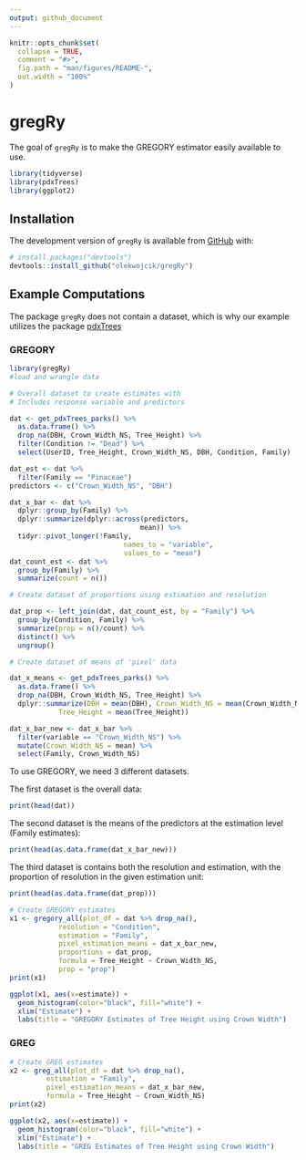 ```yaml
---
output: github_document
---
```


<!-- README.md is generated from README.Rmd. Please edit that file -->

<!-- You'll still need to render `README.Rmd` regularly, to keep `README.md` up-to-date. `devtools::build_readme()` is handy for this.  -->

```r
knitr::opts_chunk$set(
  collapse = TRUE,
  comment = "#>",
  fig.path = "man/figures/README-",
  out.width = "100%"
)
```

# gregRy

<!-- badges: start -->
<!-- badges: end -->

The goal of `gregRy` is to make the GREGORY estimator easily available to use. 

```r
library(tidyverse)
library(pdxTrees)
library(ggplot2)
```

## Installation

The development version of `gregRy` is available from [GitHub](https://github.com/) with:

```r
# install.packages("devtools")
devtools::install_github("olekwojcik/gregRy")
```

## Example Computations

The package `gregRy` does not contain a dataset, which is why our example utilizes the package [pdxTrees](https://github.com/mcconvil/pdxTrees)

### GREGORY

```r
library(gregRy)
#load and wrangle data

# Overall dataset to create estimates with
# Includes response variable and predictors

dat <- get_pdxTrees_parks() %>%
  as.data.frame() %>%
  drop_na(DBH, Crown_Width_NS, Tree_Height) %>%
  filter(Condition != "Dead") %>%
  select(UserID, Tree_Height, Crown_Width_NS, DBH, Condition, Family)

dat_est <- dat %>%
  filter(Family == "Pinaceae")
predictors <- c("Crown_Width_NS", "DBH")

dat_x_bar <- dat %>%
  dplyr::group_by(Family) %>%
  dplyr::summarize(dplyr::across(predictors,
                                mean)) %>%
  tidyr::pivot_longer(!Family,
                            names_to = "variable",
                            values_to = "mean")
dat_count_est <- dat %>%
  group_by(Family) %>%
  summarize(count = n())

# Create dataset of proportions using estimation and resolution

dat_prop <- left_join(dat, dat_count_est, by = "Family") %>%
  group_by(Condition, Family) %>%
  summarize(prop = n()/count) %>%
  distinct() %>%
  ungroup()

# Create dataset of means of 'pixel' data

dat_x_means <- get_pdxTrees_parks() %>%
  as.data.frame() %>%
  drop_na(DBH, Crown_Width_NS, Tree_Height) %>%
  dplyr::summarize(DBH = mean(DBH), Crown_Width_NS = mean(Crown_Width_NS),
            Tree_Height = mean(Tree_Height))

dat_x_bar_new <- dat_x_bar %>%
  filter(variable == "Crown_Width_NS") %>%
  mutate(Crown_Width_NS = mean) %>%
  select(Family, Crown_Width_NS)
```

To use GREGORY, we need 3 different datasets. 

The first dataset is the overall data:

```r
print(head(dat))
```

The second dataset is the means of the predictors at the estimation level (Family estimates):

```r
print(head(as.data.frame(dat_x_bar_new)))
```

The third dataset is contains both the resolution and estimation, with the proportion of resolution in the given estimation unit:

```r
print(head(as.data.frame(dat_prop)))
```

```r
# Create GREGORY estimates
x1 <- gregory_all(plot_df = dat %>% drop_na(),
            resolution = "Condition",
            estimation = "Family",
            pixel_estimation_means = dat_x_bar_new,
            proportions = dat_prop,
            formula = Tree_Height ~ Crown_Width_NS,
            prop = "prop")
print(x1)
```

```r
ggplot(x1, aes(x=estimate)) + 
  geom_histogram(color="black", fill="white") + 
  xlim("Estimate") + 
  labs(title = "GREGORY Estimates of Tree Height using Crown Width")
```

### GREG

```r
# Create GREG estimates
x2 <- greg_all(plot_df = dat %>% drop_na(),
         estimation = "Family",
         pixel_estimation_means = dat_x_bar_new,
         formula = Tree_Height ~ Crown_Width_NS)
print(x2)
```

```r
ggplot(x2, aes(x=estimate)) + 
  geom_histogram(color="black", fill="white") + 
  xlim("Estimate") + 
  labs(title = "GREG Estimates of Tree Height using Crown Width")
```
